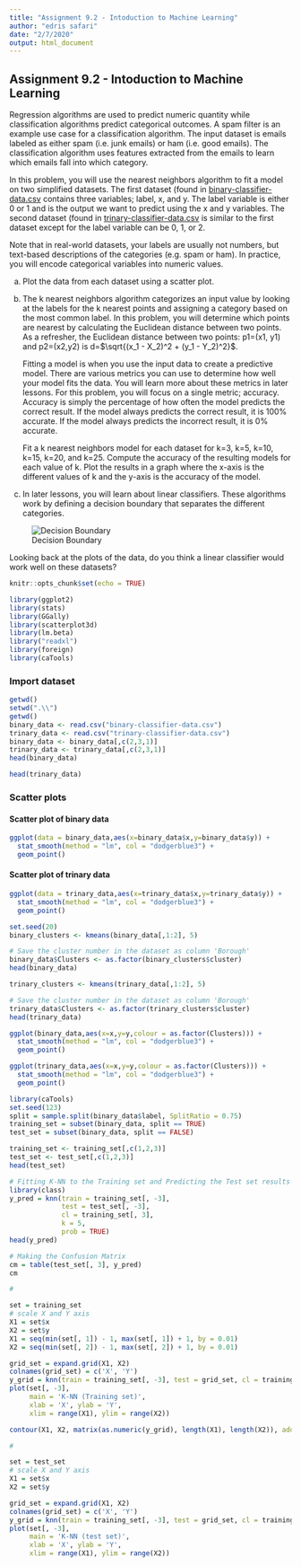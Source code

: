 ```yaml
---
title: "Assignment 9.2 - Intoduction to Machine Learning"
author: "edris safari"
date: "2/7/2020"
output: html_document
---
```


## Assignment 9.2 - Intoduction to Machine Learning
Regression algorithms are used to predict numeric quantity while classification algorithms predict categorical outcomes. A spam filter is an example use case for a classification algorithm. The input dataset is emails labeled as either spam (i.e. junk emails) or ham (i.e. good emails). The classification algorithm uses features extracted from the emails to learn which emails fall into which category.

In this problem, you will use the nearest neighbors algorithm to fit a model on two simplified datasets. The first dataset (found in [binary-classifier-data.csv](binary-classifier-data.csv) contains three variables; label, x, and y. The label variable is either 0 or 1 and is the output we want to predict using the x and y variables. The second dataset (found in [trinary-classifier-data.csv](trinary-classifier-data.csv) is similar to the first dataset except for the label variable can be 0, 1, or 2.

Note that in real-world datasets, your labels are usually not numbers, but text-based descriptions of the categories (e.g. spam or ham). In practice, you will encode categorical variables into numeric values.

a. Plot the data from each dataset using a scatter plot.

b. The k nearest neighbors algorithm categorizes an input value by looking at the labels for the k nearest points and assigning a category based on the most common label. In this problem, you will determine which points are nearest by calculating the Euclidean distance between two points. As a refresher, the Euclidean distance between two points: p1=(x1, y1) and p2=(x2,y2) is d=$\sqrt{(x_1 - X_2)^2 + (y_1 - Y_2)^2}$.

   Fitting a model is when you use the input data to create a predictive model. There are various metrics you can use to determine how well your model fits the data. You will learn more about these metrics in later lessons. For this problem, you will focus on a single metric; accuracy. Accuracy is simply the percentage of how often the model predicts the correct result. If the model always predicts the correct result, it is 100% accurate. If the model always predicts the incorrect result, it is 0% accurate.
 
   Fit a k nearest neighbors model for each dataset for k=3, k=5, k=10, k=15, k=20, and k=25. Compute the accuracy of the resulting models for each value of k. Plot the results in a graph where the x-axis is the different values of k and the y-axis is the accuracy of the model.

c. In later lessons, you will learn about linear classifiers. These algorithms work by defining a decision boundary that separates the different categories.

![Decision Boundary](DecisionBoundary.png)

Looking back at the plots of the data, do you think a linear classifier would work well on these datasets?

 

```r
knitr::opts_chunk$set(echo = TRUE)
```

```r
library(ggplot2)
library(stats)
library(GGally)
library(scatterplot3d)
library(lm.beta)
library("readxl")
library(foreign)
library(caTools)
```
### Import dataset

```r
getwd()
setwd(".\\")
getwd()
binary_data <- read.csv("binary-classifier-data.csv")
trinary_data <- read.csv("trinary-classifier-data.csv")
binary_data <- binary_data[,c(2,3,1)]
trinary_data <- trinary_data[,c(2,3,1)]
head(binary_data)
```
```r
head(trinary_data)
```
### Scatter plots
#### Scatter plot of binary data
```r
ggplot(data = binary_data,aes(x=binary_data$x,y=binary_data$y)) +
  stat_smooth(method = "lm", col = "dodgerblue3") +
  geom_point()
```

#### Scatter plot of trinary data
```r
ggplot(data = trinary_data,aes(x=trinary_data$x,y=trinary_data$y)) +
  stat_smooth(method = "lm", col = "dodgerblue3") +
  geom_point()
```
```r
set.seed(20)
binary_clusters <- kmeans(binary_data[,1:2], 5)

# Save the cluster number in the dataset as column 'Borough'
binary_data$Clusters <- as.factor(binary_clusters$cluster)
head(binary_data)
```
```r
trinary_clusters <- kmeans(trinary_data[,1:2], 5)

# Save the cluster number in the dataset as column 'Borough'
trinary_data$Clusters <- as.factor(trinary_clusters$cluster)
head(trinary_data)
```
```r
ggplot(binary_data,aes(x=x,y=y,colour = as.factor(Clusters))) +
  stat_smooth(method = "lm", col = "dodgerblue3") +
  geom_point()
```
```r
ggplot(trinary_data,aes(x=x,y=y,colour = as.factor(Clusters))) +
  stat_smooth(method = "lm", col = "dodgerblue3") +
  geom_point()
```
```r
library(caTools)
set.seed(123)
split = sample.split(binary_data$label, SplitRatio = 0.75)
training_set = subset(binary_data, split == TRUE)
test_set = subset(binary_data, split == FALSE)

training_set <- training_set[,c(1,2,3)]
test_set <- test_set[,c(1,2,3)]
head(test_set)

```


```r
# Fitting K-NN to the Training set and Predicting the Test set results
library(class)
y_pred = knn(train = training_set[, -3],
             test = test_set[, -3],
             cl = training_set[, 3],
             k = 5,
             prob = TRUE)
head(y_pred)
```
```r
# Making the Confusion Matrix
cm = table(test_set[, 3], y_pred)
cm
```

```r
# 

set = training_set
# scale X and Y axis
X1 = set$x
X2 = set$y
X1 = seq(min(set[, 1]) - 1, max(set[, 1]) + 1, by = 0.01)
X2 = seq(min(set[, 2]) - 1, max(set[, 2]) + 1, by = 0.01)

grid_set = expand.grid(X1, X2)
colnames(grid_set) = c('X', 'Y')
y_grid = knn(train = training_set[, -3], test = grid_set, cl = training_set[, 3], k = 5)
plot(set[, -3],
     main = 'K-NN (Training set)',
     xlab = 'X', ylab = 'Y',
     xlim = range(X1), ylim = range(X2))


```
```r
contour(X1, X2, matrix(as.numeric(y_grid), length(X1), length(X2)), add = TRUE)
```

```r
# 

set = test_set
# scale X and Y axis
X1 = set$x
X2 = set$y

grid_set = expand.grid(X1, X2)
colnames(grid_set) = c('X', 'Y')
y_grid = knn(train = training_set[, -3], test = grid_set, cl = training_set[, 3], k = 5)
plot(set[, -3],
     main = 'K-NN (test set)',
     xlab = 'X', ylab = 'Y',
     xlim = range(X1), ylim = range(X2))
```

```r
```


```r
```